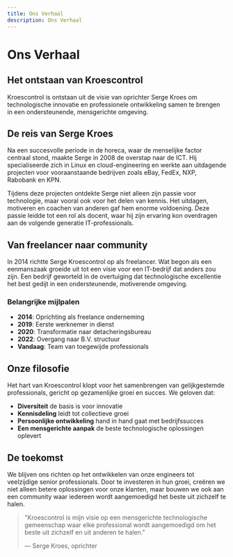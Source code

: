 ```yaml
---
title: Ons Verhaal
description: Ons Verhaal
---
```


# Ons Verhaal

## Het ontstaan van Kroescontrol

Kroescontrol is ontstaan uit de visie van oprichter Serge Kroes om technologische innovatie en professionele ontwikkeling samen te brengen in een ondersteunende, mensgerichte omgeving.

## De reis van Serge Kroes

Na een succesvolle periode in de horeca, waar de menselijke factor centraal stond, maakte Serge in 2008 de overstap naar de ICT. Hij specialiseerde zich in Linux en cloud-engineering en werkte aan uitdagende projecten voor vooraanstaande bedrijven zoals eBay, FedEx, NXP, Rabobank en KPN.

Tijdens deze projecten ontdekte Serge niet alleen zijn passie voor technologie, maar vooral ook voor het delen van kennis. Het uitdagen, motiveren en coachen van anderen gaf hem enorme voldoening. Deze passie leidde tot een rol als docent, waar hij zijn ervaring kon overdragen aan de volgende generatie IT-professionals.

## Van freelancer naar community

In 2014 richtte Serge Kroescontrol op als freelancer. Wat begon als een eenmanszaak groeide uit tot een visie voor een IT-bedrijf dat anders zou zijn. Een bedrijf geworteld in de overtuiging dat technologische excellentie het best gedijt in een ondersteunende, motiverende omgeving.

### Belangrijke mijlpalen

- **2014**: Oprichting als freelance onderneming
- **2019**: Eerste werknemer in dienst
- **2020**: Transformatie naar detacheringsbureau
- **2022**: Overgang naar B.V. structuur
- **Vandaag**: Team van toegewijde professionals

## Onze filosofie

Het hart van Kroescontrol klopt voor het samenbrengen van gelijkgestemde professionals, gericht op gezamenlijke groei en succes. We geloven dat:

- **Diversiteit** de basis is voor innovatie
- **Kennisdeling** leidt tot collectieve groei
- **Persoonlijke ontwikkeling** hand in hand gaat met bedrijfssucces
- **Een mensgerichte aanpak** de beste technologische oplossingen oplevert

## De toekomst

We blijven ons richten op het ontwikkelen van onze engineers tot veelzijdige senior professionals. Door te investeren in hun groei, creëren we niet alleen betere oplossingen voor onze klanten, maar bouwen we ook aan een community waar iedereen wordt aangemoedigd het beste uit zichzelf te halen.

> "Kroescontrol is mijn visie op een mensgerichte technologische gemeenschap waar elke professional wordt aangemoedigd om het beste uit zichzelf en uit anderen te halen."
>
> — Serge Kroes, oprichter
